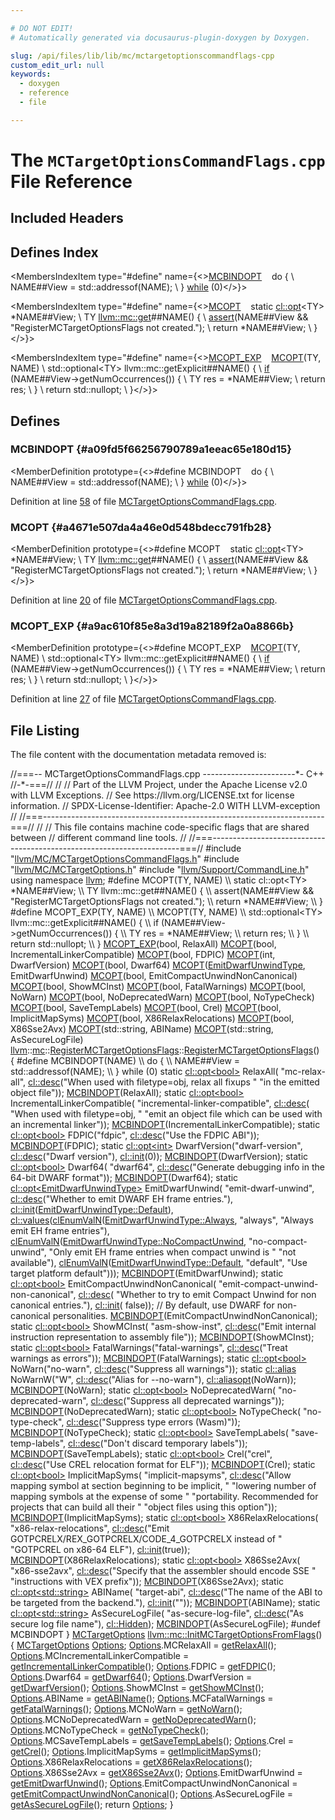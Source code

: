 ```yaml
---

# DO NOT EDIT!
# Automatically generated via docusaurus-plugin-doxygen by Doxygen.

slug: /api/files/lib/lib/mc/mctargetoptionscommandflags-cpp
custom_edit_url: null
keywords:
  - doxygen
  - reference
  - file

---
```





# The `MCTargetOptionsCommandFlags.cpp` File Reference

<DoxygenPage pluginConfig={pluginConfig}>



## Included Headers

<IncludesList>
<IncludesListItem
  filePath="llvm/MC/MCTargetOptionsCommandFlags.h"
  permalink="/docs/api/files/include/include/llvm/include/llvm/mc/mctargetoptionscommandflags-h"
  isLocal="true" />
<IncludesListItem
  filePath="llvm/MC/MCTargetOptions.h"
  permalink="/docs/api/files/include/include/llvm/include/llvm/mc/mctargetoptions-h"
  isLocal="true" />
<IncludesListItem
  filePath="llvm/Support/CommandLine.h"
  permalink="/docs/api/files/include/include/llvm/include/llvm/support/commandline-h"
  isLocal="true" />
</IncludesList>

## Defines Index

<MembersIndex>

<MembersIndexItem
  type="#define"
  name={<><a href="#a09fd5f66256790789a1eeac65e180d15">MCBINDOPT</a>&nbsp;&nbsp;&nbsp;  do &#123;                                                                         \\
    NAME##View = std::addressof(NAME);                                         \\
  &#125; <a href="/docs/api/files/lib/lib/target/lib/target/nvptx/nvvmreflect-cpp/#a503c0214540e80733c0a0c53c067e6ee">while</a> (0)</>}>
</MembersIndexItem>

<MembersIndexItem
  type="#define"
  name={<><a href="#a4671e507da4a46e0d548bdecc791fb28">MCOPT</a>&nbsp;&nbsp;&nbsp;  static <a href="/docs/api/classes/llvm/cl/opt">cl::opt</a>&lt;TY&gt; &#42;NAME##View;                                              \\
  TY <a href="/docs/api/namespaces/llvm/#a73257f51950d9ea50955e3fb9c724a25">llvm::mc::get</a>##NAME() &#123;                                                   \\
    <a href="/docs/api/files/lib/lib/target/lib/target/amdgpu/silowercontrolflow-cpp/#a4868c5d81c5ccc98c47aeab6244346a0">assert</a>(NAME##View &amp;&amp; &quot;RegisterMCTargetOptionsFlags not created.&quot;);         \\
    return &#42;NAME##View;                                                        \\
  &#125;</>}>
</MembersIndexItem>

<MembersIndexItem
  type="#define"
  name={<><a href="#a9ac610f85e8a3d19a82189f2a0a8866b">MCOPT&#95;EXP</a>&nbsp;&nbsp;&nbsp;  <a href="#a4671e507da4a46e0d548bdecc791fb28">MCOPT</a>(TY, NAME)                                                              \\
  std::optional&lt;TY&gt; llvm::mc::getExplicit##NAME() &#123;                            \\
    <a href="/docs/api/files/lib/lib/passes/passbuilderbindings-cpp/#acdfbcf188e2d4a80837e89de2ccdffab">if</a> (NAME##View-&gt;getNumOccurrences()) &#123;                                     \\
      TY res = &#42;NAME##View;                                                    \\
      return res;                                                              \\
    &#125;                                                                          \\
    return std::nullopt;                                                       \\
  &#125;</>}>
</MembersIndexItem>

</MembersIndex>


<SectionDefinition>

## Defines

### MCBINDOPT {#a09fd5f66256790789a1eeac65e180d15}

<MemberDefinition
  prototype={<>#define MCBINDOPT&nbsp;&nbsp;&nbsp;  do &#123;                                                                         \\
    NAME##View = std::addressof(NAME);                                         \\
  &#125; <a href="/docs/api/files/lib/lib/target/lib/target/nvptx/nvvmreflect-cpp/#a503c0214540e80733c0a0c53c067e6ee">while</a> (0)</>}>

Definition at line <a href="#l00058">58</a> of file <a href="/docs/api/files/lib/lib/mc/mctargetoptionscommandflags-cpp">MCTargetOptionsCommandFlags.cpp</a>.
</MemberDefinition>

### MCOPT {#a4671e507da4a46e0d548bdecc791fb28}

<MemberDefinition
  prototype={<>#define MCOPT&nbsp;&nbsp;&nbsp;  static <a href="/docs/api/classes/llvm/cl/opt">cl::opt</a>&lt;TY&gt; &#42;NAME##View;                                              \\
  TY <a href="/docs/api/namespaces/llvm/#a73257f51950d9ea50955e3fb9c724a25">llvm::mc::get</a>##NAME() &#123;                                                   \\
    <a href="/docs/api/files/lib/lib/target/lib/target/amdgpu/silowercontrolflow-cpp/#a4868c5d81c5ccc98c47aeab6244346a0">assert</a>(NAME##View &amp;&amp; &quot;RegisterMCTargetOptionsFlags not created.&quot;);         \\
    return &#42;NAME##View;                                                        \\
  &#125;</>}>

Definition at line <a href="#l00020">20</a> of file <a href="/docs/api/files/lib/lib/mc/mctargetoptionscommandflags-cpp">MCTargetOptionsCommandFlags.cpp</a>.
</MemberDefinition>

### MCOPT&#95;EXP {#a9ac610f85e8a3d19a82189f2a0a8866b}

<MemberDefinition
  prototype={<>#define MCOPT&#95;EXP&nbsp;&nbsp;&nbsp;  <a href="#a4671e507da4a46e0d548bdecc791fb28">MCOPT</a>(TY, NAME)                                                              \\
  std::optional&lt;TY&gt; llvm::mc::getExplicit##NAME() &#123;                            \\
    <a href="/docs/api/files/lib/lib/passes/passbuilderbindings-cpp/#acdfbcf188e2d4a80837e89de2ccdffab">if</a> (NAME##View-&gt;getNumOccurrences()) &#123;                                     \\
      TY res = &#42;NAME##View;                                                    \\
      return res;                                                              \\
    &#125;                                                                          \\
    return std::nullopt;                                                       \\
  &#125;</>}>

Definition at line <a href="#l00027">27</a> of file <a href="/docs/api/files/lib/lib/mc/mctargetoptionscommandflags-cpp">MCTargetOptionsCommandFlags.cpp</a>.
</MemberDefinition>

</SectionDefinition>

## File Listing

The file content with the documentation metadata removed is:

<ProgramListing>

<Link id="l00001" /><CodeLine lineNumber="1"><Highlight kind="comment">//===-- MCTargetOptionsCommandFlags.cpp -----------------------&#42;- C++ //-&#42;-===//</Highlight><Highlight kind="normal"></Highlight></CodeLine>
<Link id="l00002" /><CodeLine lineNumber="2"><Highlight kind="normal"></Highlight><Highlight kind="comment">//</Highlight><Highlight kind="normal"></Highlight></CodeLine>
<Link id="l00003" /><CodeLine lineNumber="3"><Highlight kind="normal"></Highlight><Highlight kind="comment">// Part of the LLVM Project, under the Apache License v2.0 with LLVM Exceptions.</Highlight><Highlight kind="normal"></Highlight></CodeLine>
<Link id="l00004" /><CodeLine lineNumber="4"><Highlight kind="normal"></Highlight><Highlight kind="comment">// See https://llvm.org/LICENSE.txt for license information.</Highlight><Highlight kind="normal"></Highlight></CodeLine>
<Link id="l00005" /><CodeLine lineNumber="5"><Highlight kind="normal"></Highlight><Highlight kind="comment">// SPDX-License-Identifier: Apache-2.0 WITH LLVM-exception</Highlight><Highlight kind="normal"></Highlight></CodeLine>
<Link id="l00006" /><CodeLine lineNumber="6"><Highlight kind="normal"></Highlight><Highlight kind="comment">//</Highlight><Highlight kind="normal"></Highlight></CodeLine>
<Link id="l00007" /><CodeLine lineNumber="7"><Highlight kind="normal"></Highlight><Highlight kind="comment">//===----------------------------------------------------------------------===//</Highlight><Highlight kind="normal"></Highlight></CodeLine>
<Link id="l00008" /><CodeLine lineNumber="8"><Highlight kind="normal"></Highlight><Highlight kind="comment">//</Highlight><Highlight kind="normal"></Highlight></CodeLine>
<Link id="l00009" /><CodeLine lineNumber="9"><Highlight kind="normal"></Highlight><Highlight kind="comment">// This file contains machine code-specific flags that are shared between</Highlight><Highlight kind="normal"></Highlight></CodeLine>
<Link id="l00010" /><CodeLine lineNumber="10"><Highlight kind="normal"></Highlight><Highlight kind="comment">// different command line tools.</Highlight><Highlight kind="normal"></Highlight></CodeLine>
<Link id="l00011" /><CodeLine lineNumber="11"><Highlight kind="normal"></Highlight><Highlight kind="comment">//</Highlight><Highlight kind="normal"></Highlight></CodeLine>
<Link id="l00012" /><CodeLine lineNumber="12"><Highlight kind="normal"></Highlight><Highlight kind="comment">//===----------------------------------------------------------------------===//</Highlight><Highlight kind="normal"></Highlight></CodeLine>
<Link id="l00013" /><CodeLine lineNumber="13"><Highlight kind="normal"></Highlight></CodeLine>
<Link id="l00014" /><CodeLine lineNumber="14"><Highlight kind="normal"></Highlight><Highlight kind="preprocessor">#include &quot;<a href="/docs/api/files/include/include/llvm/include/llvm/mc/mctargetoptionscommandflags-h">llvm/MC/MCTargetOptionsCommandFlags.h</a>&quot;</Highlight><Highlight kind="normal"></Highlight></CodeLine>
<Link id="l00015" /><CodeLine lineNumber="15"><Highlight kind="normal"></Highlight><Highlight kind="preprocessor">#include &quot;<a href="/docs/api/files/include/include/llvm/include/llvm/mc/mctargetoptions-h">llvm/MC/MCTargetOptions.h</a>&quot;</Highlight><Highlight kind="normal"></Highlight></CodeLine>
<Link id="l00016" /><CodeLine lineNumber="16"><Highlight kind="normal"></Highlight><Highlight kind="preprocessor">#include &quot;<a href="/docs/api/files/include/include/llvm/include/llvm/support/commandline-h">llvm/Support/CommandLine.h</a>&quot;</Highlight><Highlight kind="normal"></Highlight></CodeLine>
<Link id="l00017" /><CodeLine lineNumber="17"><Highlight kind="normal"></Highlight></CodeLine>
<Link id="l00018" /><CodeLine lineNumber="18"><Highlight kind="normal"></Highlight><Highlight kind="keyword">using namespace </Highlight><Highlight kind="normal"><a href="/docs/api/namespaces/llvm">llvm</a>;</Highlight></CodeLine>
<Link id="l00019" /><CodeLine lineNumber="19"><Highlight kind="normal"></Highlight></CodeLine>
<Link id="l00020" /><CodeLine lineNumber="20" lineLink="#a4671e507da4a46e0d548bdecc791fb28"><Highlight kind="normal"></Highlight><Highlight kind="preprocessor">#define MCOPT(TY, NAME)                                                        \\</Highlight></CodeLine>
<Link id="l00021" /><CodeLine lineNumber="21"><Highlight kind="preprocessor">  static cl::opt&lt;TY&gt; &#42;NAME##View;                                              \\</Highlight></CodeLine>
<Link id="l00022" /><CodeLine lineNumber="22"><Highlight kind="preprocessor">  TY llvm::mc::get##NAME() &#123;                                                   \\</Highlight></CodeLine>
<Link id="l00023" /><CodeLine lineNumber="23"><Highlight kind="preprocessor">    assert(NAME##View &amp;&amp; &quot;RegisterMCTargetOptionsFlags not created.&quot;);         \\</Highlight></CodeLine>
<Link id="l00024" /><CodeLine lineNumber="24"><Highlight kind="preprocessor">    return &#42;NAME##View;                                                        \\</Highlight></CodeLine>
<Link id="l00025" /><CodeLine lineNumber="25"><Highlight kind="preprocessor">  &#125;</Highlight><Highlight kind="normal"></Highlight></CodeLine>
<Link id="l00026" /><CodeLine lineNumber="26"><Highlight kind="normal"></Highlight></CodeLine>
<Link id="l00027" /><CodeLine lineNumber="27" lineLink="#a9ac610f85e8a3d19a82189f2a0a8866b"><Highlight kind="normal"></Highlight><Highlight kind="preprocessor">#define MCOPT&#95;EXP(TY, NAME)                                                    \\</Highlight></CodeLine>
<Link id="l00028" /><CodeLine lineNumber="28"><Highlight kind="preprocessor">  MCOPT(TY, NAME)                                                              \\</Highlight></CodeLine>
<Link id="l00029" /><CodeLine lineNumber="29"><Highlight kind="preprocessor">  std::optional&lt;TY&gt; llvm::mc::getExplicit##NAME() &#123;                            \\</Highlight></CodeLine>
<Link id="l00030" /><CodeLine lineNumber="30"><Highlight kind="preprocessor">    if (NAME##View-&gt;getNumOccurrences()) &#123;                                     \\</Highlight></CodeLine>
<Link id="l00031" /><CodeLine lineNumber="31"><Highlight kind="preprocessor">      TY res = &#42;NAME##View;                                                    \\</Highlight></CodeLine>
<Link id="l00032" /><CodeLine lineNumber="32"><Highlight kind="preprocessor">      return res;                                                              \\</Highlight></CodeLine>
<Link id="l00033" /><CodeLine lineNumber="33"><Highlight kind="preprocessor">    &#125;                                                                          \\</Highlight></CodeLine>
<Link id="l00034" /><CodeLine lineNumber="34"><Highlight kind="preprocessor">    return std::nullopt;                                                       \\</Highlight></CodeLine>
<Link id="l00035" /><CodeLine lineNumber="35"><Highlight kind="preprocessor">  &#125;</Highlight><Highlight kind="normal"></Highlight></CodeLine>
<Link id="l00036" /><CodeLine lineNumber="36"><Highlight kind="normal"></Highlight></CodeLine>
<Link id="l00037" /><CodeLine lineNumber="37"><Highlight kind="normal"><a href="#a9ac610f85e8a3d19a82189f2a0a8866b">MCOPT&#95;EXP</a>(</Highlight><Highlight kind="keywordtype">bool</Highlight><Highlight kind="normal">, RelaxAll)</Highlight></CodeLine>
<Link id="l00038" /><CodeLine lineNumber="38"><Highlight kind="normal"><a href="#a4671e507da4a46e0d548bdecc791fb28">MCOPT</a>(</Highlight><Highlight kind="keywordtype">bool</Highlight><Highlight kind="normal">, IncrementalLinkerCompatible)</Highlight></CodeLine>
<Link id="l00039" /><CodeLine lineNumber="39"><Highlight kind="normal"><a href="#a4671e507da4a46e0d548bdecc791fb28">MCOPT</a>(</Highlight><Highlight kind="keywordtype">bool</Highlight><Highlight kind="normal">, FDPIC)</Highlight></CodeLine>
<Link id="l00040" /><CodeLine lineNumber="40"><Highlight kind="normal"><a href="#a4671e507da4a46e0d548bdecc791fb28">MCOPT</a>(</Highlight><Highlight kind="keywordtype">int</Highlight><Highlight kind="normal">, DwarfVersion)</Highlight></CodeLine>
<Link id="l00041" /><CodeLine lineNumber="41"><Highlight kind="normal"><a href="#a4671e507da4a46e0d548bdecc791fb28">MCOPT</a>(</Highlight><Highlight kind="keywordtype">bool</Highlight><Highlight kind="normal">, Dwarf64)</Highlight></CodeLine>
<Link id="l00042" /><CodeLine lineNumber="42"><Highlight kind="normal"><a href="#a4671e507da4a46e0d548bdecc791fb28">MCOPT</a>(<a href="/docs/api/namespaces/llvm/#a86a87fba6a15227ff4f33edd538e6d0f">EmitDwarfUnwindType</a>, EmitDwarfUnwind)</Highlight></CodeLine>
<Link id="l00043" /><CodeLine lineNumber="43"><Highlight kind="normal"><a href="#a4671e507da4a46e0d548bdecc791fb28">MCOPT</a>(</Highlight><Highlight kind="keywordtype">bool</Highlight><Highlight kind="normal">, EmitCompactUnwindNonCanonical)</Highlight></CodeLine>
<Link id="l00044" /><CodeLine lineNumber="44"><Highlight kind="normal"><a href="#a4671e507da4a46e0d548bdecc791fb28">MCOPT</a>(</Highlight><Highlight kind="keywordtype">bool</Highlight><Highlight kind="normal">, ShowMCInst)</Highlight></CodeLine>
<Link id="l00045" /><CodeLine lineNumber="45"><Highlight kind="normal"><a href="#a4671e507da4a46e0d548bdecc791fb28">MCOPT</a>(</Highlight><Highlight kind="keywordtype">bool</Highlight><Highlight kind="normal">, FatalWarnings)</Highlight></CodeLine>
<Link id="l00046" /><CodeLine lineNumber="46"><Highlight kind="normal"><a href="#a4671e507da4a46e0d548bdecc791fb28">MCOPT</a>(</Highlight><Highlight kind="keywordtype">bool</Highlight><Highlight kind="normal">, NoWarn)</Highlight></CodeLine>
<Link id="l00047" /><CodeLine lineNumber="47"><Highlight kind="normal"><a href="#a4671e507da4a46e0d548bdecc791fb28">MCOPT</a>(</Highlight><Highlight kind="keywordtype">bool</Highlight><Highlight kind="normal">, NoDeprecatedWarn)</Highlight></CodeLine>
<Link id="l00048" /><CodeLine lineNumber="48"><Highlight kind="normal"><a href="#a4671e507da4a46e0d548bdecc791fb28">MCOPT</a>(</Highlight><Highlight kind="keywordtype">bool</Highlight><Highlight kind="normal">, NoTypeCheck)</Highlight></CodeLine>
<Link id="l00049" /><CodeLine lineNumber="49"><Highlight kind="normal"><a href="#a4671e507da4a46e0d548bdecc791fb28">MCOPT</a>(</Highlight><Highlight kind="keywordtype">bool</Highlight><Highlight kind="normal">, SaveTempLabels)</Highlight></CodeLine>
<Link id="l00050" /><CodeLine lineNumber="50"><Highlight kind="normal"><a href="#a4671e507da4a46e0d548bdecc791fb28">MCOPT</a>(</Highlight><Highlight kind="keywordtype">bool</Highlight><Highlight kind="normal">, Crel)</Highlight></CodeLine>
<Link id="l00051" /><CodeLine lineNumber="51"><Highlight kind="normal"><a href="#a4671e507da4a46e0d548bdecc791fb28">MCOPT</a>(</Highlight><Highlight kind="keywordtype">bool</Highlight><Highlight kind="normal">, ImplicitMapSyms)</Highlight></CodeLine>
<Link id="l00052" /><CodeLine lineNumber="52"><Highlight kind="normal"><a href="#a4671e507da4a46e0d548bdecc791fb28">MCOPT</a>(</Highlight><Highlight kind="keywordtype">bool</Highlight><Highlight kind="normal">, X86RelaxRelocations)</Highlight></CodeLine>
<Link id="l00053" /><CodeLine lineNumber="53"><Highlight kind="normal"><a href="#a4671e507da4a46e0d548bdecc791fb28">MCOPT</a>(</Highlight><Highlight kind="keywordtype">bool</Highlight><Highlight kind="normal">, X86Sse2Avx)</Highlight></CodeLine>
<Link id="l00054" /><CodeLine lineNumber="54"><Highlight kind="normal"><a href="#a4671e507da4a46e0d548bdecc791fb28">MCOPT</a>(std::string, ABIName)</Highlight></CodeLine>
<Link id="l00055" /><CodeLine lineNumber="55"><Highlight kind="normal"><a href="#a4671e507da4a46e0d548bdecc791fb28">MCOPT</a>(std::string, AsSecureLogFile)</Highlight></CodeLine>
<Link id="l00056" /><CodeLine lineNumber="56"><Highlight kind="normal"></Highlight></CodeLine>
<Link id="l00057" /><CodeLine lineNumber="57" lineLink="/docs/api/structs/llvm/mc/registermctargetoptionsflags/#a0eae824471e397e289e1344efac6cb1c"><Highlight kind="normal"><a href="/docs/api/namespaces/llvm">llvm</a>::<a href="/docs/api/namespaces/llvm/mc">mc</a>::<a href="/docs/api/structs/llvm/mc/registermctargetoptionsflags/#a0eae824471e397e289e1344efac6cb1c">RegisterMCTargetOptionsFlags</a>::<a href="/docs/api/structs/llvm/mc/registermctargetoptionsflags/#a0eae824471e397e289e1344efac6cb1c">RegisterMCTargetOptionsFlags</a>() &#123;</Highlight></CodeLine>
<Link id="l00058" /><CodeLine lineNumber="58"><Highlight kind="normal"></Highlight><Highlight kind="preprocessor">#define MCBINDOPT(NAME)                                                        \\</Highlight></CodeLine>
<Link id="l00059" /><CodeLine lineNumber="59"><Highlight kind="preprocessor">  do &#123;                                                                         \\</Highlight></CodeLine>
<Link id="l00060" /><CodeLine lineNumber="60"><Highlight kind="preprocessor">    NAME##View = std::addressof(NAME);                                         \\</Highlight></CodeLine>
<Link id="l00061" /><CodeLine lineNumber="61"><Highlight kind="preprocessor">  &#125; while (0)</Highlight><Highlight kind="normal"></Highlight></CodeLine>
<Link id="l00062" /><CodeLine lineNumber="62"><Highlight kind="normal"></Highlight></CodeLine>
<Link id="l00063" /><CodeLine lineNumber="63"><Highlight kind="normal">  </Highlight><Highlight kind="keyword">static</Highlight><Highlight kind="normal"> <a href="/docs/api/classes/llvm/cl/opt">cl::opt&lt;bool&gt;</a> RelaxAll(</Highlight></CodeLine>
<Link id="l00064" /><CodeLine lineNumber="64"><Highlight kind="normal">      </Highlight><Highlight kind="stringliteral">&quot;mc-relax-all&quot;</Highlight><Highlight kind="normal">, <a href="/docs/api/structs/llvm/cl/desc">cl::desc</a>(</Highlight><Highlight kind="stringliteral">&quot;When used with filetype=obj, relax all fixups &quot;</Highlight><Highlight kind="normal"></Highlight></CodeLine>
<Link id="l00065" /><CodeLine lineNumber="65"><Highlight kind="normal">                               </Highlight><Highlight kind="stringliteral">&quot;in the emitted object file&quot;</Highlight><Highlight kind="normal">));</Highlight></CodeLine>
<Link id="l00066" /><CodeLine lineNumber="66"><Highlight kind="normal">  <a href="#a09fd5f66256790789a1eeac65e180d15">MCBINDOPT</a>(RelaxAll);</Highlight></CodeLine>
<Link id="l00067" /><CodeLine lineNumber="67"><Highlight kind="normal"></Highlight></CodeLine>
<Link id="l00068" /><CodeLine lineNumber="68"><Highlight kind="normal">  </Highlight><Highlight kind="keyword">static</Highlight><Highlight kind="normal"> <a href="/docs/api/classes/llvm/cl/opt">cl::opt&lt;bool&gt;</a> IncrementalLinkerCompatible(</Highlight></CodeLine>
<Link id="l00069" /><CodeLine lineNumber="69"><Highlight kind="normal">      </Highlight><Highlight kind="stringliteral">&quot;incremental-linker-compatible&quot;</Highlight><Highlight kind="normal">,</Highlight></CodeLine>
<Link id="l00070" /><CodeLine lineNumber="70"><Highlight kind="normal">      <a href="/docs/api/structs/llvm/cl/desc">cl::desc</a>(</Highlight></CodeLine>
<Link id="l00071" /><CodeLine lineNumber="71"><Highlight kind="normal">          </Highlight><Highlight kind="stringliteral">&quot;When used with filetype=obj, &quot;</Highlight><Highlight kind="normal"></Highlight></CodeLine>
<Link id="l00072" /><CodeLine lineNumber="72"><Highlight kind="normal">          </Highlight><Highlight kind="stringliteral">&quot;emit an object file which can be used with an incremental linker&quot;</Highlight><Highlight kind="normal">));</Highlight></CodeLine>
<Link id="l00073" /><CodeLine lineNumber="73"><Highlight kind="normal">  <a href="#a09fd5f66256790789a1eeac65e180d15">MCBINDOPT</a>(IncrementalLinkerCompatible);</Highlight></CodeLine>
<Link id="l00074" /><CodeLine lineNumber="74"><Highlight kind="normal"></Highlight></CodeLine>
<Link id="l00075" /><CodeLine lineNumber="75"><Highlight kind="normal">  </Highlight><Highlight kind="keyword">static</Highlight><Highlight kind="normal"> <a href="/docs/api/classes/llvm/cl/opt">cl::opt&lt;bool&gt;</a> FDPIC(</Highlight><Highlight kind="stringliteral">&quot;fdpic&quot;</Highlight><Highlight kind="normal">, <a href="/docs/api/structs/llvm/cl/desc">cl::desc</a>(</Highlight><Highlight kind="stringliteral">&quot;Use the FDPIC ABI&quot;</Highlight><Highlight kind="normal">));</Highlight></CodeLine>
<Link id="l00076" /><CodeLine lineNumber="76"><Highlight kind="normal">  <a href="#a09fd5f66256790789a1eeac65e180d15">MCBINDOPT</a>(FDPIC);</Highlight></CodeLine>
<Link id="l00077" /><CodeLine lineNumber="77"><Highlight kind="normal"></Highlight></CodeLine>
<Link id="l00078" /><CodeLine lineNumber="78"><Highlight kind="normal">  </Highlight><Highlight kind="keyword">static</Highlight><Highlight kind="normal"> <a href="/docs/api/classes/llvm/cl/opt">cl::opt&lt;int&gt;</a> DwarfVersion(</Highlight><Highlight kind="stringliteral">&quot;dwarf-version&quot;</Highlight><Highlight kind="normal">, <a href="/docs/api/structs/llvm/cl/desc">cl::desc</a>(</Highlight><Highlight kind="stringliteral">&quot;Dwarf version&quot;</Highlight><Highlight kind="normal">),</Highlight></CodeLine>
<Link id="l00079" /><CodeLine lineNumber="79"><Highlight kind="normal">                                   <a href="/docs/api/namespaces/llvm/cl/#ac12e6a8f3a1b511f0dee2ed6de0ae806">cl::init</a>(0));</Highlight></CodeLine>
<Link id="l00080" /><CodeLine lineNumber="80"><Highlight kind="normal">  <a href="#a09fd5f66256790789a1eeac65e180d15">MCBINDOPT</a>(DwarfVersion);</Highlight></CodeLine>
<Link id="l00081" /><CodeLine lineNumber="81"><Highlight kind="normal"></Highlight></CodeLine>
<Link id="l00082" /><CodeLine lineNumber="82"><Highlight kind="normal">  </Highlight><Highlight kind="keyword">static</Highlight><Highlight kind="normal"> <a href="/docs/api/classes/llvm/cl/opt">cl::opt&lt;bool&gt;</a> Dwarf64(</Highlight></CodeLine>
<Link id="l00083" /><CodeLine lineNumber="83"><Highlight kind="normal">      </Highlight><Highlight kind="stringliteral">&quot;dwarf64&quot;</Highlight><Highlight kind="normal">,</Highlight></CodeLine>
<Link id="l00084" /><CodeLine lineNumber="84"><Highlight kind="normal">      <a href="/docs/api/structs/llvm/cl/desc">cl::desc</a>(</Highlight><Highlight kind="stringliteral">&quot;Generate debugging info in the 64-bit DWARF format&quot;</Highlight><Highlight kind="normal">));</Highlight></CodeLine>
<Link id="l00085" /><CodeLine lineNumber="85"><Highlight kind="normal">  <a href="#a09fd5f66256790789a1eeac65e180d15">MCBINDOPT</a>(Dwarf64);</Highlight></CodeLine>
<Link id="l00086" /><CodeLine lineNumber="86"><Highlight kind="normal"></Highlight></CodeLine>
<Link id="l00087" /><CodeLine lineNumber="87"><Highlight kind="normal">  </Highlight><Highlight kind="keyword">static</Highlight><Highlight kind="normal"> <a href="/docs/api/classes/llvm/cl/opt">cl::opt&lt;EmitDwarfUnwindType&gt;</a> EmitDwarfUnwind(</Highlight></CodeLine>
<Link id="l00088" /><CodeLine lineNumber="88"><Highlight kind="normal">      </Highlight><Highlight kind="stringliteral">&quot;emit-dwarf-unwind&quot;</Highlight><Highlight kind="normal">, <a href="/docs/api/structs/llvm/cl/desc">cl::desc</a>(</Highlight><Highlight kind="stringliteral">&quot;Whether to emit DWARF EH frame entries.&quot;</Highlight><Highlight kind="normal">),</Highlight></CodeLine>
<Link id="l00089" /><CodeLine lineNumber="89"><Highlight kind="normal">      <a href="/docs/api/namespaces/llvm/cl/#ac12e6a8f3a1b511f0dee2ed6de0ae806">cl::init</a>(<a href="/docs/api/namespaces/llvm/#a86a87fba6a15227ff4f33edd538e6d0fa7a1920d61156abc05a60135aefe8bc67">EmitDwarfUnwindType::Default</a>),</Highlight></CodeLine>
<Link id="l00090" /><CodeLine lineNumber="90"><Highlight kind="normal">      <a href="/docs/api/namespaces/llvm/cl/#a8fa743aa76b6902028f8a643dfb87171">cl::values</a>(<a href="/docs/api/files/include/include/llvm/include/llvm/support/commandline-h/#a187fd767976b311c09dff5e05ac0c1bc">clEnumValN</a>(<a href="/docs/api/namespaces/llvm/#a86a87fba6a15227ff4f33edd538e6d0fa68eec46437c384d8dad18d5464ebc35c">EmitDwarfUnwindType::Always</a>, </Highlight><Highlight kind="stringliteral">&quot;always&quot;</Highlight><Highlight kind="normal">,</Highlight></CodeLine>
<Link id="l00091" /><CodeLine lineNumber="91"><Highlight kind="normal">                            </Highlight><Highlight kind="stringliteral">&quot;Always emit EH frame entries&quot;</Highlight><Highlight kind="normal">),</Highlight></CodeLine>
<Link id="l00092" /><CodeLine lineNumber="92"><Highlight kind="normal">                 <a href="/docs/api/files/include/include/llvm/include/llvm/support/commandline-h/#a187fd767976b311c09dff5e05ac0c1bc">clEnumValN</a>(<a href="/docs/api/namespaces/llvm/#a86a87fba6a15227ff4f33edd538e6d0fa8a68b9945d7efde2852487d6a2634a65">EmitDwarfUnwindType::NoCompactUnwind</a>,</Highlight></CodeLine>
<Link id="l00093" /><CodeLine lineNumber="93"><Highlight kind="normal">                            </Highlight><Highlight kind="stringliteral">&quot;no-compact-unwind&quot;</Highlight><Highlight kind="normal">,</Highlight></CodeLine>
<Link id="l00094" /><CodeLine lineNumber="94"><Highlight kind="normal">                            </Highlight><Highlight kind="stringliteral">&quot;Only emit EH frame entries when compact unwind is &quot;</Highlight><Highlight kind="normal"></Highlight></CodeLine>
<Link id="l00095" /><CodeLine lineNumber="95"><Highlight kind="normal">                            </Highlight><Highlight kind="stringliteral">&quot;not available&quot;</Highlight><Highlight kind="normal">),</Highlight></CodeLine>
<Link id="l00096" /><CodeLine lineNumber="96"><Highlight kind="normal">                 <a href="/docs/api/files/include/include/llvm/include/llvm/support/commandline-h/#a187fd767976b311c09dff5e05ac0c1bc">clEnumValN</a>(<a href="/docs/api/namespaces/llvm/#a86a87fba6a15227ff4f33edd538e6d0fa7a1920d61156abc05a60135aefe8bc67">EmitDwarfUnwindType::Default</a>, </Highlight><Highlight kind="stringliteral">&quot;default&quot;</Highlight><Highlight kind="normal">,</Highlight></CodeLine>
<Link id="l00097" /><CodeLine lineNumber="97"><Highlight kind="normal">                            </Highlight><Highlight kind="stringliteral">&quot;Use target platform default&quot;</Highlight><Highlight kind="normal">)));</Highlight></CodeLine>
<Link id="l00098" /><CodeLine lineNumber="98"><Highlight kind="normal">  <a href="#a09fd5f66256790789a1eeac65e180d15">MCBINDOPT</a>(EmitDwarfUnwind);</Highlight></CodeLine>
<Link id="l00099" /><CodeLine lineNumber="99"><Highlight kind="normal"></Highlight></CodeLine>
<Link id="l00100" /><CodeLine lineNumber="100"><Highlight kind="normal">  </Highlight><Highlight kind="keyword">static</Highlight><Highlight kind="normal"> <a href="/docs/api/classes/llvm/cl/opt">cl::opt&lt;bool&gt;</a> EmitCompactUnwindNonCanonical(</Highlight></CodeLine>
<Link id="l00101" /><CodeLine lineNumber="101"><Highlight kind="normal">      </Highlight><Highlight kind="stringliteral">&quot;emit-compact-unwind-non-canonical&quot;</Highlight><Highlight kind="normal">,</Highlight></CodeLine>
<Link id="l00102" /><CodeLine lineNumber="102"><Highlight kind="normal">      <a href="/docs/api/structs/llvm/cl/desc">cl::desc</a>(</Highlight></CodeLine>
<Link id="l00103" /><CodeLine lineNumber="103"><Highlight kind="normal">          </Highlight><Highlight kind="stringliteral">&quot;Whether to try to emit Compact Unwind for non canonical entries.&quot;</Highlight><Highlight kind="normal">),</Highlight></CodeLine>
<Link id="l00104" /><CodeLine lineNumber="104"><Highlight kind="normal">      <a href="/docs/api/namespaces/llvm/cl/#ac12e6a8f3a1b511f0dee2ed6de0ae806">cl::init</a>(</Highlight></CodeLine>
<Link id="l00105" /><CodeLine lineNumber="105"><Highlight kind="normal">          </Highlight><Highlight kind="keyword">false</Highlight><Highlight kind="normal">)); </Highlight><Highlight kind="comment">// By default, use DWARF for non-canonical personalities.</Highlight><Highlight kind="normal"></Highlight></CodeLine>
<Link id="l00106" /><CodeLine lineNumber="106"><Highlight kind="normal">  <a href="#a09fd5f66256790789a1eeac65e180d15">MCBINDOPT</a>(EmitCompactUnwindNonCanonical);</Highlight></CodeLine>
<Link id="l00107" /><CodeLine lineNumber="107"><Highlight kind="normal"></Highlight></CodeLine>
<Link id="l00108" /><CodeLine lineNumber="108"><Highlight kind="normal">  </Highlight><Highlight kind="keyword">static</Highlight><Highlight kind="normal"> <a href="/docs/api/classes/llvm/cl/opt">cl::opt&lt;bool&gt;</a> ShowMCInst(</Highlight></CodeLine>
<Link id="l00109" /><CodeLine lineNumber="109"><Highlight kind="normal">      </Highlight><Highlight kind="stringliteral">&quot;asm-show-inst&quot;</Highlight><Highlight kind="normal">,</Highlight></CodeLine>
<Link id="l00110" /><CodeLine lineNumber="110"><Highlight kind="normal">      <a href="/docs/api/structs/llvm/cl/desc">cl::desc</a>(</Highlight><Highlight kind="stringliteral">&quot;Emit internal instruction representation to assembly file&quot;</Highlight><Highlight kind="normal">));</Highlight></CodeLine>
<Link id="l00111" /><CodeLine lineNumber="111"><Highlight kind="normal">  <a href="#a09fd5f66256790789a1eeac65e180d15">MCBINDOPT</a>(ShowMCInst);</Highlight></CodeLine>
<Link id="l00112" /><CodeLine lineNumber="112"><Highlight kind="normal"></Highlight></CodeLine>
<Link id="l00113" /><CodeLine lineNumber="113"><Highlight kind="normal">  </Highlight><Highlight kind="keyword">static</Highlight><Highlight kind="normal"> <a href="/docs/api/classes/llvm/cl/opt">cl::opt&lt;bool&gt;</a> FatalWarnings(</Highlight><Highlight kind="stringliteral">&quot;fatal-warnings&quot;</Highlight><Highlight kind="normal">,</Highlight></CodeLine>
<Link id="l00114" /><CodeLine lineNumber="114"><Highlight kind="normal">                                     <a href="/docs/api/structs/llvm/cl/desc">cl::desc</a>(</Highlight><Highlight kind="stringliteral">&quot;Treat warnings as errors&quot;</Highlight><Highlight kind="normal">));</Highlight></CodeLine>
<Link id="l00115" /><CodeLine lineNumber="115"><Highlight kind="normal">  <a href="#a09fd5f66256790789a1eeac65e180d15">MCBINDOPT</a>(FatalWarnings);</Highlight></CodeLine>
<Link id="l00116" /><CodeLine lineNumber="116"><Highlight kind="normal"></Highlight></CodeLine>
<Link id="l00117" /><CodeLine lineNumber="117"><Highlight kind="normal">  </Highlight><Highlight kind="keyword">static</Highlight><Highlight kind="normal"> <a href="/docs/api/classes/llvm/cl/opt">cl::opt&lt;bool&gt;</a> NoWarn(</Highlight><Highlight kind="stringliteral">&quot;no-warn&quot;</Highlight><Highlight kind="normal">, <a href="/docs/api/structs/llvm/cl/desc">cl::desc</a>(</Highlight><Highlight kind="stringliteral">&quot;Suppress all warnings&quot;</Highlight><Highlight kind="normal">));</Highlight></CodeLine>
<Link id="l00118" /><CodeLine lineNumber="118"><Highlight kind="normal">  </Highlight><Highlight kind="keyword">static</Highlight><Highlight kind="normal"> <a href="/docs/api/classes/llvm/cl/alias">cl::alias</a> NoWarnW(</Highlight><Highlight kind="stringliteral">&quot;W&quot;</Highlight><Highlight kind="normal">, <a href="/docs/api/structs/llvm/cl/desc">cl::desc</a>(</Highlight><Highlight kind="stringliteral">&quot;Alias for --no-warn&quot;</Highlight><Highlight kind="normal">),</Highlight></CodeLine>
<Link id="l00119" /><CodeLine lineNumber="119"><Highlight kind="normal">                           <a href="/docs/api/structs/llvm/cl/aliasopt">cl::aliasopt</a>(NoWarn));</Highlight></CodeLine>
<Link id="l00120" /><CodeLine lineNumber="120"><Highlight kind="normal">  <a href="#a09fd5f66256790789a1eeac65e180d15">MCBINDOPT</a>(NoWarn);</Highlight></CodeLine>
<Link id="l00121" /><CodeLine lineNumber="121"><Highlight kind="normal"></Highlight></CodeLine>
<Link id="l00122" /><CodeLine lineNumber="122"><Highlight kind="normal">  </Highlight><Highlight kind="keyword">static</Highlight><Highlight kind="normal"> <a href="/docs/api/classes/llvm/cl/opt">cl::opt&lt;bool&gt;</a> NoDeprecatedWarn(</Highlight></CodeLine>
<Link id="l00123" /><CodeLine lineNumber="123"><Highlight kind="normal">      </Highlight><Highlight kind="stringliteral">&quot;no-deprecated-warn&quot;</Highlight><Highlight kind="normal">, <a href="/docs/api/structs/llvm/cl/desc">cl::desc</a>(</Highlight><Highlight kind="stringliteral">&quot;Suppress all deprecated warnings&quot;</Highlight><Highlight kind="normal">));</Highlight></CodeLine>
<Link id="l00124" /><CodeLine lineNumber="124"><Highlight kind="normal">  <a href="#a09fd5f66256790789a1eeac65e180d15">MCBINDOPT</a>(NoDeprecatedWarn);</Highlight></CodeLine>
<Link id="l00125" /><CodeLine lineNumber="125"><Highlight kind="normal"></Highlight></CodeLine>
<Link id="l00126" /><CodeLine lineNumber="126"><Highlight kind="normal">  </Highlight><Highlight kind="keyword">static</Highlight><Highlight kind="normal"> <a href="/docs/api/classes/llvm/cl/opt">cl::opt&lt;bool&gt;</a> NoTypeCheck(</Highlight></CodeLine>
<Link id="l00127" /><CodeLine lineNumber="127"><Highlight kind="normal">      </Highlight><Highlight kind="stringliteral">&quot;no-type-check&quot;</Highlight><Highlight kind="normal">, <a href="/docs/api/structs/llvm/cl/desc">cl::desc</a>(</Highlight><Highlight kind="stringliteral">&quot;Suppress type errors (Wasm)&quot;</Highlight><Highlight kind="normal">));</Highlight></CodeLine>
<Link id="l00128" /><CodeLine lineNumber="128"><Highlight kind="normal">  <a href="#a09fd5f66256790789a1eeac65e180d15">MCBINDOPT</a>(NoTypeCheck);</Highlight></CodeLine>
<Link id="l00129" /><CodeLine lineNumber="129"><Highlight kind="normal"></Highlight></CodeLine>
<Link id="l00130" /><CodeLine lineNumber="130"><Highlight kind="normal">  </Highlight><Highlight kind="keyword">static</Highlight><Highlight kind="normal"> <a href="/docs/api/classes/llvm/cl/opt">cl::opt&lt;bool&gt;</a> SaveTempLabels(</Highlight></CodeLine>
<Link id="l00131" /><CodeLine lineNumber="131"><Highlight kind="normal">      </Highlight><Highlight kind="stringliteral">&quot;save-temp-labels&quot;</Highlight><Highlight kind="normal">, <a href="/docs/api/structs/llvm/cl/desc">cl::desc</a>(</Highlight><Highlight kind="stringliteral">&quot;Don&#39;t discard temporary labels&quot;</Highlight><Highlight kind="normal">));</Highlight></CodeLine>
<Link id="l00132" /><CodeLine lineNumber="132"><Highlight kind="normal">  <a href="#a09fd5f66256790789a1eeac65e180d15">MCBINDOPT</a>(SaveTempLabels);</Highlight></CodeLine>
<Link id="l00133" /><CodeLine lineNumber="133"><Highlight kind="normal"></Highlight></CodeLine>
<Link id="l00134" /><CodeLine lineNumber="134"><Highlight kind="normal">  </Highlight><Highlight kind="keyword">static</Highlight><Highlight kind="normal"> <a href="/docs/api/classes/llvm/cl/opt">cl::opt&lt;bool&gt;</a> Crel(</Highlight><Highlight kind="stringliteral">&quot;crel&quot;</Highlight><Highlight kind="normal">,</Highlight></CodeLine>
<Link id="l00135" /><CodeLine lineNumber="135"><Highlight kind="normal">                            <a href="/docs/api/structs/llvm/cl/desc">cl::desc</a>(</Highlight><Highlight kind="stringliteral">&quot;Use CREL relocation format for ELF&quot;</Highlight><Highlight kind="normal">));</Highlight></CodeLine>
<Link id="l00136" /><CodeLine lineNumber="136"><Highlight kind="normal">  <a href="#a09fd5f66256790789a1eeac65e180d15">MCBINDOPT</a>(Crel);</Highlight></CodeLine>
<Link id="l00137" /><CodeLine lineNumber="137"><Highlight kind="normal"></Highlight></CodeLine>
<Link id="l00138" /><CodeLine lineNumber="138"><Highlight kind="normal">  </Highlight><Highlight kind="keyword">static</Highlight><Highlight kind="normal"> <a href="/docs/api/classes/llvm/cl/opt">cl::opt&lt;bool&gt;</a> ImplicitMapSyms(</Highlight></CodeLine>
<Link id="l00139" /><CodeLine lineNumber="139"><Highlight kind="normal">      </Highlight><Highlight kind="stringliteral">&quot;implicit-mapsyms&quot;</Highlight><Highlight kind="normal">,</Highlight></CodeLine>
<Link id="l00140" /><CodeLine lineNumber="140"><Highlight kind="normal">      <a href="/docs/api/structs/llvm/cl/desc">cl::desc</a>(</Highlight><Highlight kind="stringliteral">&quot;Allow mapping symbol at section beginning to be implicit, &quot;</Highlight><Highlight kind="normal"></Highlight></CodeLine>
<Link id="l00141" /><CodeLine lineNumber="141"><Highlight kind="normal">               </Highlight><Highlight kind="stringliteral">&quot;lowering number of mapping symbols at the expense of some &quot;</Highlight><Highlight kind="normal"></Highlight></CodeLine>
<Link id="l00142" /><CodeLine lineNumber="142"><Highlight kind="normal">               </Highlight><Highlight kind="stringliteral">&quot;portability. Recommended for projects that can build all their &quot;</Highlight><Highlight kind="normal"></Highlight></CodeLine>
<Link id="l00143" /><CodeLine lineNumber="143"><Highlight kind="normal">               </Highlight><Highlight kind="stringliteral">&quot;object files using this option&quot;</Highlight><Highlight kind="normal">));</Highlight></CodeLine>
<Link id="l00144" /><CodeLine lineNumber="144"><Highlight kind="normal">  <a href="#a09fd5f66256790789a1eeac65e180d15">MCBINDOPT</a>(ImplicitMapSyms);</Highlight></CodeLine>
<Link id="l00145" /><CodeLine lineNumber="145"><Highlight kind="normal"></Highlight></CodeLine>
<Link id="l00146" /><CodeLine lineNumber="146"><Highlight kind="normal">  </Highlight><Highlight kind="keyword">static</Highlight><Highlight kind="normal"> <a href="/docs/api/classes/llvm/cl/opt">cl::opt&lt;bool&gt;</a> X86RelaxRelocations(</Highlight></CodeLine>
<Link id="l00147" /><CodeLine lineNumber="147"><Highlight kind="normal">      </Highlight><Highlight kind="stringliteral">&quot;x86-relax-relocations&quot;</Highlight><Highlight kind="normal">,</Highlight></CodeLine>
<Link id="l00148" /><CodeLine lineNumber="148"><Highlight kind="normal">      <a href="/docs/api/structs/llvm/cl/desc">cl::desc</a>(</Highlight><Highlight kind="stringliteral">&quot;Emit GOTPCRELX/REX&#95;GOTPCRELX/CODE&#95;4&#95;GOTPCRELX instead of &quot;</Highlight><Highlight kind="normal"></Highlight></CodeLine>
<Link id="l00149" /><CodeLine lineNumber="149"><Highlight kind="normal">               </Highlight><Highlight kind="stringliteral">&quot;GOTPCREL on x86-64 ELF&quot;</Highlight><Highlight kind="normal">),</Highlight></CodeLine>
<Link id="l00150" /><CodeLine lineNumber="150"><Highlight kind="normal">      <a href="/docs/api/namespaces/llvm/cl/#ac12e6a8f3a1b511f0dee2ed6de0ae806">cl::init</a>(</Highlight><Highlight kind="keyword">true</Highlight><Highlight kind="normal">));</Highlight></CodeLine>
<Link id="l00151" /><CodeLine lineNumber="151"><Highlight kind="normal">  <a href="#a09fd5f66256790789a1eeac65e180d15">MCBINDOPT</a>(X86RelaxRelocations);</Highlight></CodeLine>
<Link id="l00152" /><CodeLine lineNumber="152"><Highlight kind="normal"></Highlight></CodeLine>
<Link id="l00153" /><CodeLine lineNumber="153"><Highlight kind="normal">  </Highlight><Highlight kind="keyword">static</Highlight><Highlight kind="normal"> <a href="/docs/api/classes/llvm/cl/opt">cl::opt&lt;bool&gt;</a> X86Sse2Avx(</Highlight></CodeLine>
<Link id="l00154" /><CodeLine lineNumber="154"><Highlight kind="normal">      </Highlight><Highlight kind="stringliteral">&quot;x86-sse2avx&quot;</Highlight><Highlight kind="normal">, <a href="/docs/api/structs/llvm/cl/desc">cl::desc</a>(</Highlight><Highlight kind="stringliteral">&quot;Specify that the assembler should encode SSE &quot;</Highlight><Highlight kind="normal"></Highlight></CodeLine>
<Link id="l00155" /><CodeLine lineNumber="155"><Highlight kind="normal">                              </Highlight><Highlight kind="stringliteral">&quot;instructions with VEX prefix&quot;</Highlight><Highlight kind="normal">));</Highlight></CodeLine>
<Link id="l00156" /><CodeLine lineNumber="156"><Highlight kind="normal">  <a href="#a09fd5f66256790789a1eeac65e180d15">MCBINDOPT</a>(X86Sse2Avx);</Highlight></CodeLine>
<Link id="l00157" /><CodeLine lineNumber="157"><Highlight kind="normal"></Highlight></CodeLine>
<Link id="l00158" /><CodeLine lineNumber="158"><Highlight kind="normal">  </Highlight><Highlight kind="keyword">static</Highlight><Highlight kind="normal"> <a href="/docs/api/classes/llvm/cl/opt">cl::opt&lt;std::string&gt;</a> ABIName(</Highlight></CodeLine>
<Link id="l00159" /><CodeLine lineNumber="159"><Highlight kind="normal">      </Highlight><Highlight kind="stringliteral">&quot;target-abi&quot;</Highlight><Highlight kind="normal">,</Highlight></CodeLine>
<Link id="l00160" /><CodeLine lineNumber="160"><Highlight kind="normal">      <a href="/docs/api/structs/llvm/cl/desc">cl::desc</a>(</Highlight><Highlight kind="stringliteral">&quot;The name of the ABI to be targeted from the backend.&quot;</Highlight><Highlight kind="normal">),</Highlight></CodeLine>
<Link id="l00161" /><CodeLine lineNumber="161"><Highlight kind="normal">      <a href="/docs/api/namespaces/llvm/cl/#ac12e6a8f3a1b511f0dee2ed6de0ae806">cl::init</a>(</Highlight><Highlight kind="stringliteral">&quot;&quot;</Highlight><Highlight kind="normal">));</Highlight></CodeLine>
<Link id="l00162" /><CodeLine lineNumber="162"><Highlight kind="normal">  <a href="#a09fd5f66256790789a1eeac65e180d15">MCBINDOPT</a>(ABIName);</Highlight></CodeLine>
<Link id="l00163" /><CodeLine lineNumber="163"><Highlight kind="normal"></Highlight></CodeLine>
<Link id="l00164" /><CodeLine lineNumber="164"><Highlight kind="normal">  </Highlight><Highlight kind="keyword">static</Highlight><Highlight kind="normal"> <a href="/docs/api/classes/llvm/cl/opt">cl::opt&lt;std::string&gt;</a> AsSecureLogFile(</Highlight></CodeLine>
<Link id="l00165" /><CodeLine lineNumber="165"><Highlight kind="normal">      </Highlight><Highlight kind="stringliteral">&quot;as-secure-log-file&quot;</Highlight><Highlight kind="normal">, <a href="/docs/api/structs/llvm/cl/desc">cl::desc</a>(</Highlight><Highlight kind="stringliteral">&quot;As secure log file name&quot;</Highlight><Highlight kind="normal">), <a href="/docs/api/namespaces/llvm/cl/#a68075925a54790e71ca790e1d4f21a40a263ac008d8d31f13ce460395fc4cf7e6">cl::Hidden</a>);</Highlight></CodeLine>
<Link id="l00166" /><CodeLine lineNumber="166"><Highlight kind="normal">  <a href="#a09fd5f66256790789a1eeac65e180d15">MCBINDOPT</a>(AsSecureLogFile);</Highlight></CodeLine>
<Link id="l00167" /><CodeLine lineNumber="167"><Highlight kind="normal"></Highlight></CodeLine>
<Link id="l00168" /><CodeLine lineNumber="168"><Highlight kind="normal"></Highlight><Highlight kind="preprocessor">#undef MCBINDOPT</Highlight><Highlight kind="normal"></Highlight></CodeLine>
<Link id="l00169" /><CodeLine lineNumber="169"><Highlight kind="normal">&#125;</Highlight></CodeLine>
<Link id="l00170" /><CodeLine lineNumber="170"><Highlight kind="normal"></Highlight></CodeLine>
<Link id="l00171" /><CodeLine lineNumber="171" lineLink="/docs/api/namespaces/llvm/mc/#a40c84135f8f6afce28578f48f4b2cb15"><Highlight kind="normal"><a href="/docs/api/classes/llvm/mctargetoptions">MCTargetOptions</a> <a href="/docs/api/namespaces/llvm/mc/#a40c84135f8f6afce28578f48f4b2cb15">llvm::mc::InitMCTargetOptionsFromFlags</a>() &#123;</Highlight></CodeLine>
<Link id="l00172" /><CodeLine lineNumber="172"><Highlight kind="normal">  <a href="/docs/api/classes/llvm/mctargetoptions">MCTargetOptions</a> <a href="/docs/api/files/lib/lib/debuginfo/lib/debuginfo/logicalview/lib/debuginfo/logicalview/core/lvoptions-cpp/#ab4088b7a11f3cbc38ac16a6e9c72494e">Options</a>;</Highlight></CodeLine>
<Link id="l00173" /><CodeLine lineNumber="173"><Highlight kind="normal">  <a href="/docs/api/files/lib/lib/debuginfo/lib/debuginfo/logicalview/lib/debuginfo/logicalview/core/lvoptions-cpp/#ab4088b7a11f3cbc38ac16a6e9c72494e">Options</a>.MCRelaxAll = <a href="/docs/api/namespaces/llvm/mc/#ab793c0289466f7a7647220acbde14a0a">getRelaxAll</a>();</Highlight></CodeLine>
<Link id="l00174" /><CodeLine lineNumber="174"><Highlight kind="normal">  <a href="/docs/api/files/lib/lib/debuginfo/lib/debuginfo/logicalview/lib/debuginfo/logicalview/core/lvoptions-cpp/#ab4088b7a11f3cbc38ac16a6e9c72494e">Options</a>.MCIncrementalLinkerCompatible = <a href="/docs/api/namespaces/llvm/mc/#a085498d6a1b2479d827e8b9ba6063119">getIncrementalLinkerCompatible</a>();</Highlight></CodeLine>
<Link id="l00175" /><CodeLine lineNumber="175"><Highlight kind="normal">  <a href="/docs/api/files/lib/lib/debuginfo/lib/debuginfo/logicalview/lib/debuginfo/logicalview/core/lvoptions-cpp/#ab4088b7a11f3cbc38ac16a6e9c72494e">Options</a>.FDPIC = <a href="/docs/api/namespaces/llvm/mc/#a6798d9653805e18526eac3b05d809638">getFDPIC</a>();</Highlight></CodeLine>
<Link id="l00176" /><CodeLine lineNumber="176"><Highlight kind="normal">  <a href="/docs/api/files/lib/lib/debuginfo/lib/debuginfo/logicalview/lib/debuginfo/logicalview/core/lvoptions-cpp/#ab4088b7a11f3cbc38ac16a6e9c72494e">Options</a>.Dwarf64 = <a href="/docs/api/namespaces/llvm/mc/#af537bf11b39b398872bb5752531788cd">getDwarf64</a>();</Highlight></CodeLine>
<Link id="l00177" /><CodeLine lineNumber="177"><Highlight kind="normal">  <a href="/docs/api/files/lib/lib/debuginfo/lib/debuginfo/logicalview/lib/debuginfo/logicalview/core/lvoptions-cpp/#ab4088b7a11f3cbc38ac16a6e9c72494e">Options</a>.DwarfVersion = <a href="/docs/api/namespaces/llvm/mc/#a1d6429598690b3a87b4a65309c3987cb">getDwarfVersion</a>();</Highlight></CodeLine>
<Link id="l00178" /><CodeLine lineNumber="178"><Highlight kind="normal">  <a href="/docs/api/files/lib/lib/debuginfo/lib/debuginfo/logicalview/lib/debuginfo/logicalview/core/lvoptions-cpp/#ab4088b7a11f3cbc38ac16a6e9c72494e">Options</a>.ShowMCInst = <a href="/docs/api/namespaces/llvm/mc/#a394a4b2a369648d7c2f5ce047ead7a7e">getShowMCInst</a>();</Highlight></CodeLine>
<Link id="l00179" /><CodeLine lineNumber="179"><Highlight kind="normal">  <a href="/docs/api/files/lib/lib/debuginfo/lib/debuginfo/logicalview/lib/debuginfo/logicalview/core/lvoptions-cpp/#ab4088b7a11f3cbc38ac16a6e9c72494e">Options</a>.ABIName = <a href="/docs/api/namespaces/llvm/mc/#aefbeb412ef240786142330f93534f7c4">getABIName</a>();</Highlight></CodeLine>
<Link id="l00180" /><CodeLine lineNumber="180"><Highlight kind="normal">  <a href="/docs/api/files/lib/lib/debuginfo/lib/debuginfo/logicalview/lib/debuginfo/logicalview/core/lvoptions-cpp/#ab4088b7a11f3cbc38ac16a6e9c72494e">Options</a>.MCFatalWarnings = <a href="/docs/api/namespaces/llvm/mc/#a4d12f731da417766afca5fa703cf784a">getFatalWarnings</a>();</Highlight></CodeLine>
<Link id="l00181" /><CodeLine lineNumber="181"><Highlight kind="normal">  <a href="/docs/api/files/lib/lib/debuginfo/lib/debuginfo/logicalview/lib/debuginfo/logicalview/core/lvoptions-cpp/#ab4088b7a11f3cbc38ac16a6e9c72494e">Options</a>.MCNoWarn = <a href="/docs/api/namespaces/llvm/mc/#a0306b7d788bdba9affb653353fa132cf">getNoWarn</a>();</Highlight></CodeLine>
<Link id="l00182" /><CodeLine lineNumber="182"><Highlight kind="normal">  <a href="/docs/api/files/lib/lib/debuginfo/lib/debuginfo/logicalview/lib/debuginfo/logicalview/core/lvoptions-cpp/#ab4088b7a11f3cbc38ac16a6e9c72494e">Options</a>.MCNoDeprecatedWarn = <a href="/docs/api/namespaces/llvm/mc/#a4d70551507790f15ccdf0dd48e227672">getNoDeprecatedWarn</a>();</Highlight></CodeLine>
<Link id="l00183" /><CodeLine lineNumber="183"><Highlight kind="normal">  <a href="/docs/api/files/lib/lib/debuginfo/lib/debuginfo/logicalview/lib/debuginfo/logicalview/core/lvoptions-cpp/#ab4088b7a11f3cbc38ac16a6e9c72494e">Options</a>.MCNoTypeCheck = <a href="/docs/api/namespaces/llvm/mc/#a569ca54d9d96695852f198d13206c824">getNoTypeCheck</a>();</Highlight></CodeLine>
<Link id="l00184" /><CodeLine lineNumber="184"><Highlight kind="normal">  <a href="/docs/api/files/lib/lib/debuginfo/lib/debuginfo/logicalview/lib/debuginfo/logicalview/core/lvoptions-cpp/#ab4088b7a11f3cbc38ac16a6e9c72494e">Options</a>.MCSaveTempLabels = <a href="/docs/api/namespaces/llvm/mc/#a932f52ad6d33282e2ac2d7c646874909">getSaveTempLabels</a>();</Highlight></CodeLine>
<Link id="l00185" /><CodeLine lineNumber="185"><Highlight kind="normal">  <a href="/docs/api/files/lib/lib/debuginfo/lib/debuginfo/logicalview/lib/debuginfo/logicalview/core/lvoptions-cpp/#ab4088b7a11f3cbc38ac16a6e9c72494e">Options</a>.Crel = <a href="/docs/api/namespaces/llvm/mc/#af5d030f9ca490a8951fa2c85c955695c">getCrel</a>();</Highlight></CodeLine>
<Link id="l00186" /><CodeLine lineNumber="186"><Highlight kind="normal">  <a href="/docs/api/files/lib/lib/debuginfo/lib/debuginfo/logicalview/lib/debuginfo/logicalview/core/lvoptions-cpp/#ab4088b7a11f3cbc38ac16a6e9c72494e">Options</a>.ImplicitMapSyms = <a href="/docs/api/namespaces/llvm/mc/#acec0be5e0802974559a94fb68586fbd5">getImplicitMapSyms</a>();</Highlight></CodeLine>
<Link id="l00187" /><CodeLine lineNumber="187"><Highlight kind="normal">  <a href="/docs/api/files/lib/lib/debuginfo/lib/debuginfo/logicalview/lib/debuginfo/logicalview/core/lvoptions-cpp/#ab4088b7a11f3cbc38ac16a6e9c72494e">Options</a>.X86RelaxRelocations = <a href="/docs/api/namespaces/llvm/mc/#ab59f5e47488c71a9d5ef5f9e0be72e87">getX86RelaxRelocations</a>();</Highlight></CodeLine>
<Link id="l00188" /><CodeLine lineNumber="188"><Highlight kind="normal">  <a href="/docs/api/files/lib/lib/debuginfo/lib/debuginfo/logicalview/lib/debuginfo/logicalview/core/lvoptions-cpp/#ab4088b7a11f3cbc38ac16a6e9c72494e">Options</a>.X86Sse2Avx = <a href="/docs/api/namespaces/llvm/mc/#a32413b16e6fc5d03330f672f2c96eaae">getX86Sse2Avx</a>();</Highlight></CodeLine>
<Link id="l00189" /><CodeLine lineNumber="189"><Highlight kind="normal">  <a href="/docs/api/files/lib/lib/debuginfo/lib/debuginfo/logicalview/lib/debuginfo/logicalview/core/lvoptions-cpp/#ab4088b7a11f3cbc38ac16a6e9c72494e">Options</a>.EmitDwarfUnwind = <a href="/docs/api/namespaces/llvm/mc/#aa243b5733c32a5140457f3e867b0538f">getEmitDwarfUnwind</a>();</Highlight></CodeLine>
<Link id="l00190" /><CodeLine lineNumber="190"><Highlight kind="normal">  <a href="/docs/api/files/lib/lib/debuginfo/lib/debuginfo/logicalview/lib/debuginfo/logicalview/core/lvoptions-cpp/#ab4088b7a11f3cbc38ac16a6e9c72494e">Options</a>.EmitCompactUnwindNonCanonical = <a href="/docs/api/namespaces/llvm/mc/#a44b0019ca4479712d1bac2834a10d7a4">getEmitCompactUnwindNonCanonical</a>();</Highlight></CodeLine>
<Link id="l00191" /><CodeLine lineNumber="191"><Highlight kind="normal">  <a href="/docs/api/files/lib/lib/debuginfo/lib/debuginfo/logicalview/lib/debuginfo/logicalview/core/lvoptions-cpp/#ab4088b7a11f3cbc38ac16a6e9c72494e">Options</a>.AsSecureLogFile = <a href="/docs/api/namespaces/llvm/mc/#a3346fc417b18549289f7de473bd757b1">getAsSecureLogFile</a>();</Highlight></CodeLine>
<Link id="l00192" /><CodeLine lineNumber="192"><Highlight kind="normal"></Highlight></CodeLine>
<Link id="l00193" /><CodeLine lineNumber="193"><Highlight kind="normal">  </Highlight><Highlight kind="keywordflow">return</Highlight><Highlight kind="normal"> <a href="/docs/api/files/lib/lib/debuginfo/lib/debuginfo/logicalview/lib/debuginfo/logicalview/core/lvoptions-cpp/#ab4088b7a11f3cbc38ac16a6e9c72494e">Options</a>;</Highlight></CodeLine>
<Link id="l00194" /><CodeLine lineNumber="194"><Highlight kind="normal">&#125;</Highlight></CodeLine>

</ProgramListing>

</DoxygenPage>
